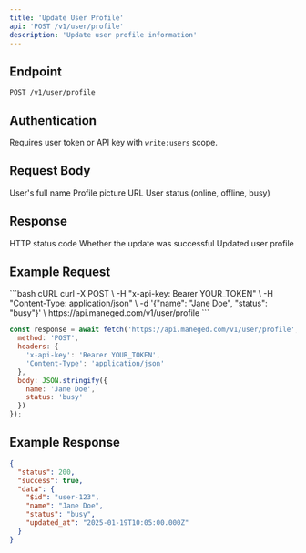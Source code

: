 ```yaml
---
title: 'Update User Profile'
api: 'POST /v1/user/profile'
description: 'Update user profile information'
---
```


## Endpoint

```
POST /v1/user/profile
```

## Authentication

Requires user token or API key with `write:users` scope.

## Request Body

<ParamField body="name" type="string">
  User's full name
</ParamField>

<ParamField body="avatar_url" type="string">
  Profile picture URL
</ParamField>

<ParamField body="status" type="string">
  User status (online, offline, busy)
</ParamField>

## Response

<ResponseField name="status" type="number">
  HTTP status code
</ResponseField>

<ResponseField name="success" type="boolean">
  Whether the update was successful
</ResponseField>

<ResponseField name="data" type="object">
  Updated user profile
</ResponseField>

## Example Request

<CodeGroup>
```bash cURL
curl -X POST \
  -H "x-api-key: Bearer YOUR_TOKEN" \
  -H "Content-Type: application/json" \
  -d '{"name": "Jane Doe", "status": "busy"}' \
  https://api.maneged.com/v1/user/profile
```

```javascript JavaScript
const response = await fetch('https://api.maneged.com/v1/user/profile', {
  method: 'POST',
  headers: {
    'x-api-key': 'Bearer YOUR_TOKEN',
    'Content-Type': 'application/json'
  },
  body: JSON.stringify({
    name: 'Jane Doe',
    status: 'busy'
  })
});
```
</CodeGroup>

## Example Response

```json
{
  "status": 200,
  "success": true,
  "data": {
    "$id": "user-123",
    "name": "Jane Doe",
    "status": "busy",
    "updated_at": "2025-01-19T10:05:00.000Z"
  }
}
```
